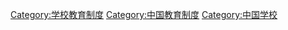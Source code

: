 [[Category:学校教育制度|Category:学校教育制度]]
[[Category:中国教育制度|Category:中国教育制度]]
[[Category:中国学校|Category:中国学校]]